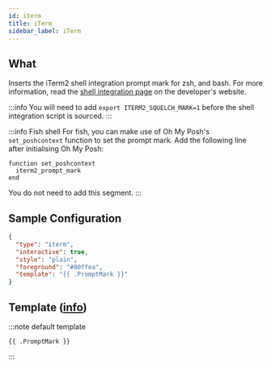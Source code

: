 ```yaml
---
id: iterm
title: iTerm
sidebar_label: iTerm
---
```


## What

Inserts the iTerm2 shell integration prompt mark for zsh, and bash.
For more information, read the [shell integration page][int-page] on
the developer's website.

:::info
You will need to add `export ITERM2_SQUELCH_MARK=1` before the shell integration script is sourced.
:::

:::info Fish shell
For fish, you can make use of Oh My Posh's `set_poshcontext` function to set the prompt mark. Add the
following line after initialising Oh My Posh:

```fish
function set_poshcontext
  iterm2_prompt_mark
end
```

You do not need to add this segment.
:::

## Sample Configuration

```json
{
  "type": "iterm",
  "interactive": true,
  "style": "plain",
  "foreground": "#80ffea",
  "template": "{{ .PromptMark }}"
}
```

## Template ([info][templates])

:::note default template

```template
{{ .PromptMark }}
```

:::

[templates]: /docs/configuration/templates
[int-page]: https://iterm2.com/documentation-shell-integration.html

